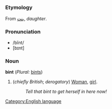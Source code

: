 =={{en}}==
[[Category:English language]]
===Etymology===
From {{ar}} [[بنت]], ''daughter''.
===Pronunciation===
*/bĭnt/
*[bɪnt]
===Noun===
'''bint''' (''Plural:'' [[bints]])
#(''chiefly British''; ''derogatory'') [[Woman]], [[girl]].
#:''Tell that bint to get herself in here now!''